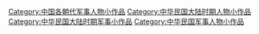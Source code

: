 {{hiddencat}}

[[Category:中国各朝代军事人物小作品|Category:中国各朝代军事人物小作品]]
[[Category:中华民国大陆时期人物小作品|Category:中华民国大陆时期人物小作品]]
[[Category:中华民国大陆时期军事小作品|Category:中华民国大陆时期军事小作品]]
[[Category:中华民国军事人物小作品|Category:中华民国军事人物小作品]]